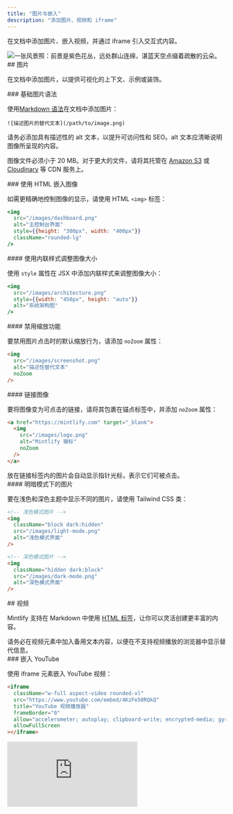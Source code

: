 ```yaml
---
title: "图片与嵌入"
description: "添加图片、视频和 iframe"
---
```


在文档中添加图片、嵌入视频，并通过 iframe 引入交互式内容。

<Frame>
  <img className="rounded-xl" src="https://mintlify-assets.b-cdn.net/bigbend.jpg" alt="一张风景照：前景是紫色花丛，远处群山连绵，湛蓝天空点缀着疏散的云朵。" />
</Frame>

<div id="images">
  ## 图片
</div>

在文档中添加图片，以提供可视化的上下文、示例或装饰。

<div id="basic-image-syntax">
  ### 基础图片语法
</div>

使用[Markdown 语法](https://www.markdownguide.org/basic-syntax/#images)在文档中添加图片：

```mdx
![描述图片的替代文本](/path/to/image.png)
```

<Tip>
  请务必添加具有描述性的 alt 文本，以提升可访问性和 SEO。alt 文本应清晰说明图像所呈现的内容。
</Tip>

图像文件必须小于 20 MB。对于更大的文件，请将其托管在 [Amazon S3](https://aws.amazon.com/s3) 或 [Cloudinary](https://cloudinary.com) 等 CDN 服务上。

<div id="html-image-embeds">
  ### 使用 HTML 嵌入图像
</div>

如需更精确地控制图像的显示，请使用 HTML `<img>` 标签：

```jsx
<img 
  src="/images/dashboard.png" 
  alt="主控制台界面"
  style={{height: "300px", width: "400px"}}
  className="rounded-lg"
/>
```

<div id="resize-images-with-inline-styles">
  #### 使用内联样式调整图像大小
</div>

使用 `style` 属性在 JSX 中添加内联样式来调整图像大小：

```jsx
<img
  src="/images/architecture.png"
  style={{width: "450px", height: "auto"}}
  alt="系统架构图"
/>
```

<div id="disable-zoom-functionality">
  #### 禁用缩放功能
</div>

要禁用图片点击时的默认缩放行为，请添加 `noZoom` 属性：

```html highlight="4"
<img 
  src="/images/screenshot.png" 
  alt="描述性替代文本"
  noZoom
/>
```

<div id="link-images">
  #### 链接图像
</div>

要将图像变为可点击的链接，请将其包裹在锚点标签中，并添加 `noZoom` 属性：

```html
<a href="https://mintlify.com" target="_blank">
  <img 
    src="/images/logo.png" 
    alt="Mintlify 徽标"
    noZoom
  />
</a>
```

<Note>
  放在链接标签内的图片会自动显示指针光标，表示它们可被点击。
</Note>

<div id="light-and-dark-mode-images">
  #### 明暗模式下的图片
</div>

要在浅色和深色主题中显示不同的图片，请使用 Tailwind CSS 类：

```html
<!-- 浅色模式图片 -->
<img 
  className="block dark:hidden" 
  src="/images/light-mode.png" 
  alt="浅色模式界面"
/>

<!-- 深色模式图片 -->
<img 
  className="hidden dark:block" 
  src="/images/dark-mode.png" 
  alt="深色模式界面"
/>
```

<div id="videos">
  ## 视频
</div>

Mintlify 支持在 Markdown 中使用 [HTML 标签](https://www.markdownguide.org/basic-syntax/#html)，让你可以灵活创建更丰富的内容。

<Tip>
  请务必在视频元素中加入备用文本内容，以便在不支持视频播放的浏览器中显示替代信息。
</Tip>

<div id="youtube-embeds">
  ### 嵌入 YouTube
</div>

使用 iframe 元素嵌入 YouTube 视频：

```html
<iframe
  className="w-full aspect-video rounded-xl"
  src="https://www.youtube.com/embed/4KzFe50RQkQ"
  title="YouTube 视频播放器"
  frameBorder="0"
  allow="accelerometer; autoplay; clipboard-write; encrypted-media; gyroscope; picture-in-picture"
  allowFullScreen
></iframe>
```

<Frame>
  <iframe className="w-full aspect-video rounded-xl" src="https://www.youtube.com/embed/4KzFe50RQkQ" title="YouTube 视频播放器" frameBorder="0" allow="accelerometer; autoplay; clipboard-write; encrypted-media; gyroscope; picture-in-picture" allowFullScreen />
</Frame>

<div id="self-hosted-videos">
  ### 自托管视频
</div>

对于自托管的视频内容，请使用 HTML `<video>` 元素：

```html
<video
  controls
  className="w-full aspect-video rounded-xl"
  src="link-to-your-video.com"
></video>
```

<div id="autoplay-videos">
  ### 自动播放视频
</div>

要使视频自动播放，请使用：

```html
<video
  autoPlay
  muted
  loop
  playsInline
  className="w-full aspect-video rounded-xl"
  src="/videos/demo.mp4"
></video>
```

<Note>
  使用 JSX 语法时，将由两个单词组成的属性写为驼峰命名：`autoPlay`、`playsInline`、`allowFullScreen`。
</Note>

<div id="iframes">
  ## iframes
</div>

使用 iframe 元素嵌入外部内容：

```html
<iframe 
  src="https://example.com/embed" 
  title="嵌入的内容"
  className="w-full h-96 rounded-xl"
></iframe>
```

<div id="related-resources">
  ## 相关资源
</div>

<Card title="Frame 组件参考" icon="frame" horizontal href="/zh/components/frames">
  了解如何使用 Frame 组件呈现图像。
</Card>